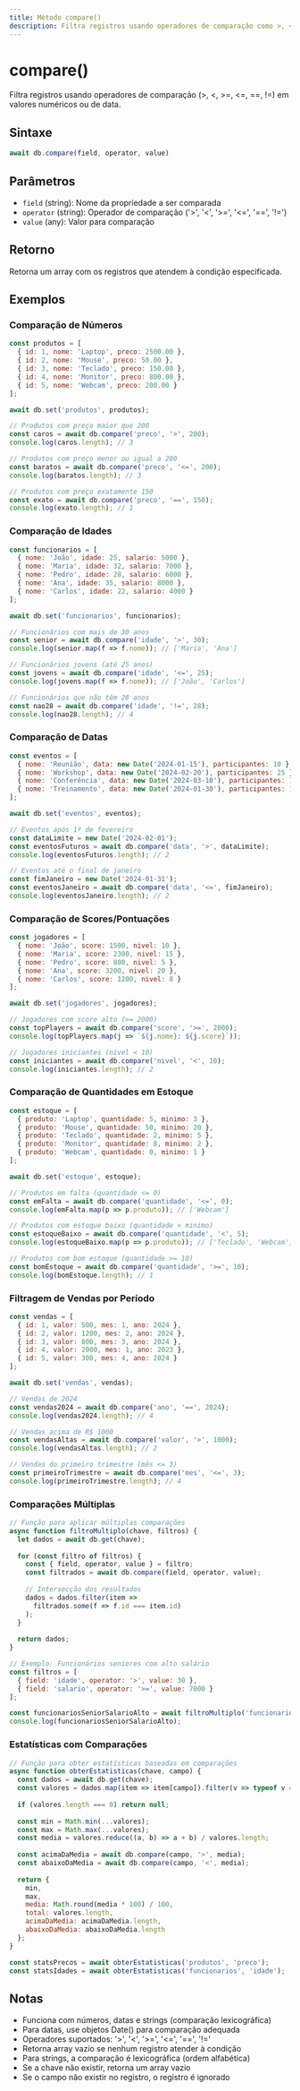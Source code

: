```yaml
---
title: Método compare()
description: Filtra registros usando operadores de comparação como >, <, ==, != com números, datas ou strings.
---
```


# compare()

Filtra registros usando operadores de comparação (>, <, >=, <=, ==, !=) em valores numéricos ou de data.

## Sintaxe

```javascript
await db.compare(field, operator, value)
```

## Parâmetros

- `field` (string): Nome da propriedade a ser comparada
- `operator` (string): Operador de comparação ('>', '<', '>=', '<=', '==', '!=')
- `value` (any): Valor para comparação

## Retorno

Retorna um array com os registros que atendem à condição especificada.

## Exemplos

### Comparação de Números

```javascript
const produtos = [
  { id: 1, nome: 'Laptop', preco: 2500.00 },
  { id: 2, nome: 'Mouse', preco: 50.00 },
  { id: 3, nome: 'Teclado', preco: 150.00 },
  { id: 4, nome: 'Monitor', preco: 800.00 },
  { id: 5, nome: 'Webcam', preco: 200.00 }
];

await db.set('produtos', produtos);

// Produtos com preço maior que 200
const caros = await db.compare('preco', '>', 200);
console.log(caros.length); // 3

// Produtos com preço menor ou igual a 200
const baratos = await db.compare('preco', '<=', 200);
console.log(baratos.length); // 3

// Produtos com preço exatamente 150
const exato = await db.compare('preco', '==', 150);
console.log(exato.length); // 1
```

### Comparação de Idades

```javascript
const funcionarios = [
  { nome: 'João', idade: 25, salario: 5000 },
  { nome: 'Maria', idade: 32, salario: 7000 },
  { nome: 'Pedro', idade: 28, salario: 6000 },
  { nome: 'Ana', idade: 35, salario: 8000 },
  { nome: 'Carlos', idade: 22, salario: 4000 }
];

await db.set('funcionarios', funcionarios);

// Funcionários com mais de 30 anos
const senior = await db.compare('idade', '>', 30);
console.log(senior.map(f => f.nome)); // ['Maria', 'Ana']

// Funcionários jovens (até 25 anos)
const jovens = await db.compare('idade', '<=', 25);
console.log(jovens.map(f => f.nome)); // ['João', 'Carlos']

// Funcionários que não têm 28 anos
const nao28 = await db.compare('idade', '!=', 28);
console.log(nao28.length); // 4
```

### Comparação de Datas

```javascript
const eventos = [
  { nome: 'Reunião', data: new Date('2024-01-15'), participantes: 10 },
  { nome: 'Workshop', data: new Date('2024-02-20'), participantes: 25 },
  { nome: 'Conferência', data: new Date('2024-03-10'), participantes: 100 },
  { nome: 'Treinamento', data: new Date('2024-01-30'), participantes: 15 }
];

await db.set('eventos', eventos);

// Eventos após 1º de fevereiro
const dataLimite = new Date('2024-02-01');
const eventosFuturos = await db.compare('data', '>', dataLimite);
console.log(eventosFuturos.length); // 2

// Eventos até o final de janeiro
const fimJaneiro = new Date('2024-01-31');
const eventosJaneiro = await db.compare('data', '<=', fimJaneiro);
console.log(eventosJaneiro.length); // 2
```

### Comparação de Scores/Pontuações

```javascript
const jogadores = [
  { nome: 'João', score: 1500, nivel: 10 },
  { nome: 'Maria', score: 2300, nivel: 15 },
  { nome: 'Pedro', score: 800, nivel: 5 },
  { nome: 'Ana', score: 3200, nivel: 20 },
  { nome: 'Carlos', score: 1200, nivel: 8 }
];

await db.set('jogadores', jogadores);

// Jogadores com score alto (>= 2000)
const topPlayers = await db.compare('score', '>=', 2000);
console.log(topPlayers.map(j => `${j.nome}: ${j.score}`));

// Jogadores iniciantes (nivel < 10)
const iniciantes = await db.compare('nivel', '<', 10);
console.log(iniciantes.length); // 2
```

### Comparação de Quantidades em Estoque

```javascript
const estoque = [
  { produto: 'Laptop', quantidade: 5, minimo: 3 },
  { produto: 'Mouse', quantidade: 50, minimo: 20 },
  { produto: 'Teclado', quantidade: 2, minimo: 5 },
  { produto: 'Monitor', quantidade: 8, minimo: 2 },
  { produto: 'Webcam', quantidade: 0, minimo: 1 }
];

await db.set('estoque', estoque);

// Produtos em falta (quantidade <= 0)
const emFalta = await db.compare('quantidade', '<=', 0);
console.log(emFalta.map(p => p.produto)); // ['Webcam']

// Produtos com estoque baixo (quantidade < minimo)
const estoqueBaixo = await db.compare('quantidade', '<', 5);
console.log(estoqueBaixo.map(p => p.produto)); // ['Teclado', 'Webcam']

// Produtos com bom estoque (quantidade >= 10)
const bomEstoque = await db.compare('quantidade', '>=', 10);
console.log(bomEstoque.length); // 1
```

### Filtragem de Vendas por Período

```javascript
const vendas = [
  { id: 1, valor: 500, mes: 1, ano: 2024 },
  { id: 2, valor: 1200, mes: 2, ano: 2024 },
  { id: 3, valor: 800, mes: 3, ano: 2024 },
  { id: 4, valor: 2000, mes: 1, ano: 2023 },
  { id: 5, valor: 300, mes: 4, ano: 2024 }
];

await db.set('vendas', vendas);

// Vendas de 2024
const vendas2024 = await db.compare('ano', '==', 2024);
console.log(vendas2024.length); // 4

// Vendas acima de R$ 1000
const vendasAltas = await db.compare('valor', '>', 1000);
console.log(vendasAltas.length); // 2

// Vendas do primeiro trimestre (mês <= 3)
const primeiroTrimestre = await db.compare('mes', '<=', 3);
console.log(primeiroTrimestre.length); // 4
```

### Comparações Múltiplas

```javascript
// Função para aplicar múltiplas comparações
async function filtroMultiplo(chave, filtros) {
  let dados = await db.get(chave);
  
  for (const filtro of filtros) {
    const { field, operator, value } = filtro;
    const filtrados = await db.compare(field, operator, value);
    
    // Intersecção dos resultados
    dados = dados.filter(item => 
      filtrados.some(f => f.id === item.id)
    );
  }
  
  return dados;
}

// Exemplo: Funcionários seniores com alto salário
const filtros = [
  { field: 'idade', operator: '>', value: 30 },
  { field: 'salario', operator: '>=', value: 7000 }
];

const funcionariosSeniorSalarioAlto = await filtroMultiplo('funcionarios', filtros);
console.log(funcionariosSeniorSalarioAlto);
```

### Estatísticas com Comparações

```javascript
// Função para obter estatísticas baseadas em comparações
async function obterEstatisticas(chave, campo) {
  const dados = await db.get(chave);
  const valores = dados.map(item => item[campo]).filter(v => typeof v === 'number');
  
  if (valores.length === 0) return null;
  
  const min = Math.min(...valores);
  const max = Math.max(...valores);
  const media = valores.reduce((a, b) => a + b) / valores.length;
  
  const acimaDaMedia = await db.compare(campo, '>', media);
  const abaixoDaMedia = await db.compare(campo, '<', media);
  
  return {
    min,
    max,
    media: Math.round(media * 100) / 100,
    total: valores.length,
    acimaDaMedia: acimaDaMedia.length,
    abaixoDaMedia: abaixoDaMedia.length
  };
}

const statsPrecos = await obterEstatisticas('produtos', 'preco');
const statsIdades = await obterEstatisticas('funcionarios', 'idade');
```

## Notas

- Funciona com números, datas e strings (comparação lexicográfica)
- Para datas, use objetos Date() para comparação adequada
- Operadores suportados: '>', '<', '>=', '<=', '==', '!='
- Retorna array vazio se nenhum registro atender à condição
- Para strings, a comparação é lexicográfica (ordem alfabética)
- Se a chave não existir, retorna um array vazio
- Se o campo não existir no registro, o registro é ignorado

